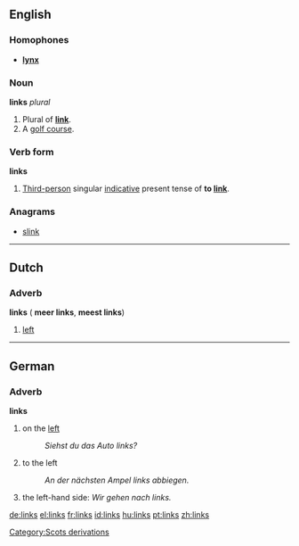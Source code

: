 ==English==
===Homophones===
*'''[[lynx]]'''

===Noun===
'''links''' ''plural''

#Plural of '''[[link]]'''.
#A [[golf course]].

===Verb form===
'''links'''

#[[Third-person]] singular [[indicative]] present tense of '''to [[link]]'''.

===Anagrams===
*[[slink]]

----
==Dutch==
===Adverb===
'''links''' ({{compar}} '''meer links''', {{superl}} '''meest links''')

#[[left]]

----
==German==
===Adverb===
'''links'''

#on the [[left]]
#:''Siehst du das Auto links?''<!--translation please-->
#to the left
#:''An der nächsten Ampel links abbiegen.''<!--translation please-->
#the left-hand side: ''Wir gehen nach links.''<!--translation please - is actually a noun?-->
[[Category:Scots derivations]]

{{rfc}}

[[de:links]]
[[el:links]]
[[fr:links]]
[[id:links]]
[[hu:links]]
[[pt:links]]
[[zh:links]]